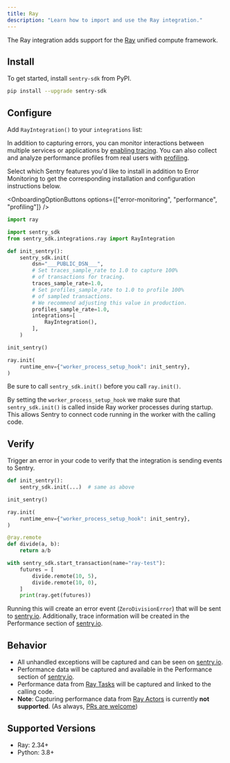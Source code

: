 ```yaml
---
title: Ray
description: "Learn how to import and use the Ray integration."
---
```


The Ray integration adds support for the [Ray](https://www.ray.io/) unified compute framework.

## Install

To get started, install `sentry-sdk` from PyPI.

```bash
pip install --upgrade sentry-sdk
```

## Configure

Add `RayIntegration()` to your `integrations` list:


In addition to capturing errors, you can monitor interactions between multiple services or applications by [enabling tracing](/concepts/key-terms/tracing/). You can also collect and analyze performance profiles from real users with [profiling](/product/explore/profiling/).

Select which Sentry features you'd like to install in addition to Error Monitoring to get the corresponding installation and configuration instructions below.

<OnboardingOptionButtons
  options={["error-monitoring", "performance", "profiling"]}
/>

```python {"onboardingOptions": {"performance": "9-11", "profiling": "12-15"}}
import ray

import sentry_sdk
from sentry_sdk.integrations.ray import RayIntegration

def init_sentry():
    sentry_sdk.init(
        dsn="___PUBLIC_DSN___",
        # Set traces_sample_rate to 1.0 to capture 100%
        # of transactions for tracing.
        traces_sample_rate=1.0,
        # Set profiles_sample_rate to 1.0 to profile 100%
        # of sampled transactions.
        # We recommend adjusting this value in production.
        profiles_sample_rate=1.0,
        integrations=[
            RayIntegration(),
        ],
    )

init_sentry()

ray.init(
    runtime_env={"worker_process_setup_hook": init_sentry},
)
```

Be sure to call `sentry_sdk.init()` before you call `ray.init()`.

By setting the `worker_process_setup_hook` we make sure that `sentry_sdk.init()` is called inside Ray worker processes during startup. This allows Sentry to connect code running in the worker with the calling code.

## Verify

Trigger an error in your code to verify that the integration is sending events to Sentry.

```python
def init_sentry():
    sentry_sdk.init(...)  # same as above

init_sentry()

ray.init(
    runtime_env={"worker_process_setup_hook": init_sentry},
)

@ray.remote
def divide(a, b):
    return a/b

with sentry_sdk.start_transaction(name="ray-test"):
    futures = [
        divide.remote(10, 5),
        divide.remote(10, 0),
    ]
    print(ray.get(futures))
```

Running this will create an error event (`ZeroDivisionError`) that will be sent to [sentry.io](https://sentry.io). Additionally, trace information will be created in the Performance section of [sentry.io](https://sentry.io).

## Behavior

- All unhandled exceptions will be captured and can be seen on [sentry.io](https://sentry.io).
- Performance data will be captured and available in the Performance section of [sentry.io](https://sentry.io).
- Performance data from [Ray Tasks](https://docs.ray.io/en/latest/ray-core/tasks.html) will be captured and linked to the calling code.
- **Note**: Capturing performance data from [Ray Actors](https://docs.ray.io/en/latest/ray-core/actors.html) is currently **not supported**. (As always, [PRs are welcome](https://github.com/getsentry/sentry-python/blob/master/CONTRIBUTING.md))

## Supported Versions

- Ray: 2.34+
- Python: 3.8+
